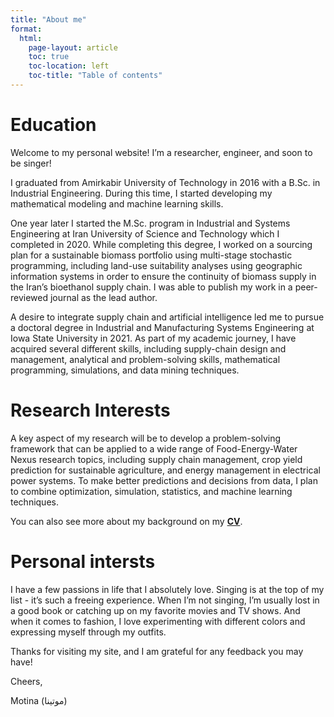 ```yaml
---
title: "About me"
format:
  html:
    page-layout: article
    toc: true
    toc-location: left
    toc-title: "Table of contents"
---
```


# Education
Welcome to my personal website! I'm a researcher, engineer, and soon to be singer!

I graduated from Amirkabir University of Technology in 2016 with a B.Sc. in Industrial Engineering. During this time, I started developing my mathematical modeling and machine learning skills. 

One year later I started the M.Sc. program in Industrial and Systems Engineering at Iran University of Science and Technology which I completed in 2020. While completing this degree, I worked on a sourcing plan for a sustainable biomass portfolio using multi-stage stochastic programming, including land-use suitability analyses using geographic information systems in order to ensure the continuity of biomass supply in the Iran’s bioethanol supply chain. I was able to publish my work in a peer-reviewed journal as the lead author.

A desire to integrate supply chain and artificial intelligence led me to pursue a doctoral degree in Industrial and Manufacturing Systems Engineering at Iowa State University in 2021. As part of my academic journey, I have acquired several different skills, including supply-chain design and management, analytical and problem-solving skills, mathematical programming, simulations, and data mining techniques. 

# Research Interests
A key aspect of my research will be to develop a problem-solving framework that can be applied to a wide range of Food-Energy-Water Nexus research topics, including supply chain management, crop yield prediction for sustainable agriculture, and energy management in electrical power systems. To make better predictions and decisions from data, I plan to combine optimization, simulation, statistics, and machine learning techniques. 

You can also see more about my background on my [**CV**](CV.pdf).


# Personal intersts

I have a few passions in life that I absolutely love. Singing is at the top of my list - it's such a freeing experience. When I'm not singing, I'm usually lost in a good book or catching up on my favorite movies and TV shows. And when it comes to fashion, I love experimenting with different colors and expressing myself through my outfits. 

Thanks for visiting my site, and I am grateful for any feedback you may have!

Cheers,

Motina (موتینا)

